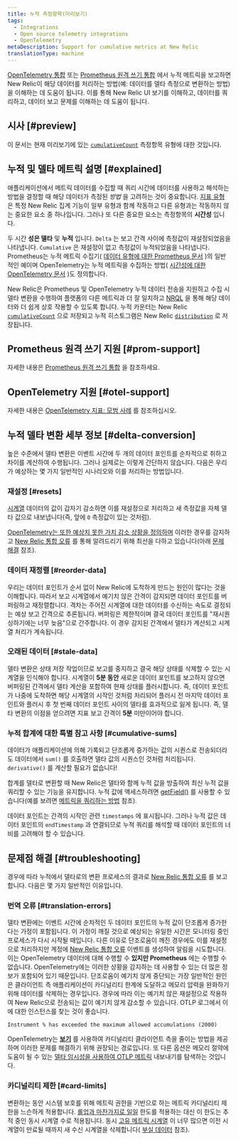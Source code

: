 ```yaml
---
title: 누적 측정항목(미리보기)
tags:
  - Integrations
  - Open source telemetry integrations
  - OpenTelemetry
metaDescription: Support for cumulative metrics at New Relic
translationType: machine
---
```



[OpenTelemetry 통합](/docs/more-integrations/open-source-telemetry-integrations/opentelemetry/opentelemetry-introduction) 또는 [Prometheus 원격 쓰기 통합](/docs/infrastructure/prometheus-integrations/install-configure-remote-write/set-your-prometheus-remote-write-integration) 에서 누적 메트릭을 보고하면 New Relic이 해당 데이터를 처리하는 방법(예: 데이터를 델타 측정으로 변환하는 방법)을 이해하는 데 도움이 됩니다. 이를 통해 New Relic UI 보기를 이해하고, 데이터를 쿼리하고, 데이터 보고 문제를 이해하는 데 도움이 됩니다.

## 시사 [#preview]

이 문서는 현재 미리보기에 있는 [`cumulativeCount`](/docs/data-apis/understand-data/metric-data/metric-data-type/#metric-types) 측정항목 유형에 대한 것입니다.

## 누적 및 델타 메트릭 설명 [#explained]

애플리케이션에서 메트릭 데이터를 수집할 때 쿼리 시간에 데이터를 사용하고 해석하는 방법을 결정할 때 해당 데이터가 측정된 _방법_ 을 고려하는 것이 중요합니다. [지표 유형](/docs/data-apis/understand-data/metric-data/metric-data-type/#metric-types) 은 특정 New Relic 집계 기능이 일부 유형과 함께 작동하고 다른 유형과는 작동하지 않는 중요한 요소 중 하나입니다. 그러나 또 다른 중요한 요소는 측정항목의 **시간성** 입니다.

두 시간 **성은 델타** 및 **누적** 입니다. `Delta` 는 보고 간격 사이에 측정값이 재설정되었음을 나타냅니다. `Cumulative` 은 재설정이 없고 측정값이 누적되었음을 나타냅니다. Prometheus는 누적 메트릭 수집기( [데이터 유형에 대한 Prometheus 문서](https://prometheus.io/docs/concepts/metric_types) )의 일반적인 예이며 OpenTelemetry는 누적 메트릭을 수집하는 방법( [시간성에 대한 OpenTelemetry 문서](https://opentelemetry.io/docs/reference/specification/metrics/data-model/#temporality) )도 정의합니다.

New Relic은 Prometheus 및 OpenTelemetry 누적 데이터 전송을 지원하고 수집 시 델타 변환을 수행하여 플랫폼의 다른 메트릭과 더 잘 일치하고 [NRQL](/docs/query-your-data/nrql-new-relic-query-language/get-started/introduction-nrql-new-relics-query-language) 을 통해 해당 데이터와 더 쉽게 상호 작용할 수 있도록 합니다. 누적 카운터는 New Relic [`cumulativeCount`](/docs/data-apis/understand-data/metric-data/metric-data-type/#metric-types) 으로 저장되고 누적 히스토그램은 New Relic [`distribution`](/docs/data-apis/understand-data/metric-data/metric-data-type/#metric-types) 로 저장됩니다.

## Prometheus 원격 쓰기 지원 [#prom-support]

자세한 내용은 [Prometheus 원격 쓰기 통합](/docs/infrastructure/prometheus-integrations/get-started/send-prometheus-metric-data-new-relic) 을 참조하세요.

## OpenTelemetry 지원 [#otel-support]

자세한 내용은 [OpenTelemetry 지표: 모범 사례](https://docs.newrelic.com/docs/more-integrations/open-source-telemetry-integrations/opentelemetry/best-practices/opentelemetry-best-practices-metrics/) 를 참조하십시오.

## 누적 델타 변환 세부 정보 [#delta-conversion]

높은 수준에서 델타 변환은 이벤트 시간에 두 개의 데이터 포인트를 순차적으로 취하고 차이를 계산하여 수행됩니다. 그러나 실제로는 이렇게 간단하지 않습니다. 다음은 우리가 예상하는 몇 가지 일반적인 시나리오와 이를 처리하는 방법입니다.

### 재설정 [#resets]

[시계열](https://opentelemetry.io/docs/reference/specification/metrics/data-model/#timeseries-model) 데이터의 값이 갑자기 감소하면 이를 재설정으로 처리하고 새 측정값을 자체 델타 값으로 내보냅니다(즉, 앞에 `0` 측정값이 있는 것처럼).

[OpenTelemetry는 또한 예상치 못한 가치 감소 상황을 정의하며](https://opentelemetry.io/docs/reference/specification/metrics/data-model/#resets-and-gaps) 이러한 경우를 감지하고 [New Relic 통합 오류](/docs/data-apis/manage-data/nrintegrationerror) 를 통해 알려드리기 위해 최선을 다하고 있습니다(아래 [문제 해결](#troubleshooting) 참조).

### 데이터 재정렬 [#reorder-data]

우리는 데이터 포인트가 순서 없이 New Relic에 도착하게 만드는 원인이 많다는 것을 이해합니다. 따라서 보고 시계열에서 예기치 않은 간격이 감지되면 데이터 포인트를 버퍼링하고 재정렬합니다. 격차는 주어진 시계열에 대한 데이터를 수신하는 속도로 결정되는 예상 보고 간격으로 추론됩니다. 버퍼링은 제한적이며 결국 데이터 포인트를 "재시퀀싱하기에는 너무 늦음"으로 간주합니다. 이 경우 감지된 간격에서 델타가 계산되고 시계열 처리가 계속됩니다.

### 오래된 데이터 [#stale-data]

델타 변환은 상태 저장 작업이므로 보고를 중지하고 결국 해당 상태를 삭제할 수 있는 시계열을 인식해야 합니다. 시계열이 **5분 동안** 새로운 데이터 포인트를 보고하지 않으면 버퍼링된 간격에서 델타 계산을 포함하여 현재 상태를 플러시합니다. 즉, 데이터 포인트가 나중에 도착하면 해당 시계열의 시작인 것처럼 처리되어 플러시 전 마지막 데이터 포인트와 플러시 후 첫 번째 데이터 포인트 사이의 델타를 효과적으로 잃게 됩니다. 즉, 델타 변환의 이점을 얻으려면 지표 보고 간격이 **5분** 미만이어야 합니다.

### 누적 합계에 대한 특별 참고 사항 [#cumulative-sums]

데이터가 애플리케이션에 의해 기록되고 단조롭게 증가하는 값의 시퀀스로 전송되더라도 데이터에서 `sum()` 를 호출하면 델타 값의 시퀀스인 것처럼 처리됩니다. `derivative()` 를 계산할 필요가 없습니다!

합계를 델타로 변환할 때 New Relic은 델타와 함께 누적 값을 방출하여 최신 누적 값을 쿼리할 수 있는 기능을 유지합니다. 누적 값에 액세스하려면 [getField()](/docs/query-your-data/nrql-new-relic-query-language/get-started/nrql-syntax-clauses-functions/#func-getfield) 를 사용할 수 있습니다(예를 보려면 [메트릭을 쿼리하는 방법](https://docs.newrelic.com/docs/more-integrations/open-source-telemetry-integrations/opentelemetry/best-practices/opentelemetry-best-practices-metrics/#query) 참조).

데이터 포인트는 간격의 시작인 관련 `timestamps` 에 표시됩니다. 그러나 누적 값은 데이터 포인트의 `endTimestamp` 과 연결되므로 누적 쿼리를 해석할 때 데이터 포인트의 너비를 고려해야 할 수 있습니다.

## 문제점 해결 [#troubleshooting]

경우에 따라 누적에서 델타로의 변환 프로세스의 결과로 [New Relic 통합 오류](/docs/data-apis/manage-data/nrintegrationerror) 를 보고합니다. 다음은 몇 가지 일반적인 이유입니다.

### 번역 오류 [#translation-errors]

델타 변환에는 이벤트 시간에 순차적인 두 데이터 포인트의 누적 값이 단조롭게 증가한다는 가정이 포함됩니다. 이 가정이 깨질 것으로 예상되는 유일한 시간은 모니터링 중인 프로세스가 다시 시작될 때입니다. 다른 이유로 단조로움이 깨진 경우에도 이를 재설정으로 처리하지만 계정에 [New Relic 통합 오류](/docs/data-apis/manage-data/nrintegrationerror) 이벤트를 생성하여 알림을 시도합니다. 이는 OpenTelemetry 데이터에 대해 수행할 수 **있지만 Prometheus** 에는 수행할 수 없습니다. OpenTelemetry에는 이러한 상황을 감지하는 데 사용할 수 있는 더 많은 정보가 포함되어 있기 때문입니다. 단조로움이 예기치 않게 중단되는 가장 일반적인 원인은 클라이언트 측 애플리케이션이 카디널리티 한계에 도달하고 메모리 압력을 완화하기 위해 데이터를 삭제하는 경우입니다. 경우에 따라 이는 예기치 않은 재설정으로 작용하여 New Relic으로 전송되는 값이 예기치 않게 감소할 수 있습니다. OTLP 로그에서 이에 대한 인스턴스를 찾는 것이 좋습니다.

```
Instrument % has exceeded the maximum allowed accumulations (2000)
```

OpenTelemetry는 [**보기**](https://opentelemetry.io/docs/reference/specification/metrics/sdk/#view) 를 사용하여 카디널리티 클라이언트 측을 줄이는 방법을 제공하며 이러한 문제를 해결하기 위해 권장되는 경로입니다. 또 다른 옵션은 메모리 절약에 도움이 될 수 있는 [델타 임시성을 사용하여 OTLP 메트릭](https://opentelemetry.io/docs/reference/specification/metrics/sdk_exporters/otlp/#additional-configuration) 내보내기를 탐색하는 것입니다.

### 카디널리티 제한 [#card-limits]

변환하는 동안 시스템 보호를 위해 메트릭 권한을 기반으로 하는 메트릭 카디널리티 제한을 느슨하게 적용합니다. [롤업과 마찬가지로 일일](/docs/data-apis/ingest-apis/metric-api/metric-api-limits-restricted-attributes/#violation-unique-timeseries) 한도를 적용하는 대신 이 한도는 추적 중인 동시 시계열 수로 적용됩니다. 동시 [고유 메트릭 시계열](/docs/data-apis/ingest-apis/metric-api/NRQL-high-cardinality-metrics/#what-why) 이 너무 많으면 이전 시계열이 만료될 때까지 새 수신 시계열을 삭제합니다( [부실 데이터](#stale-data) 참조).